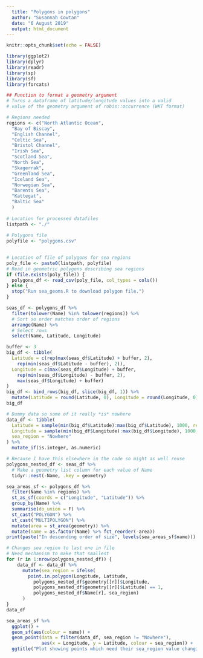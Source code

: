 ```yaml
---
  title: "Polygons in polygons"
  author: "Susannah Cowtan"
  date: "6 August 2019"
  output: html_document
---
```

  
```r
knitr::opts_chunk$set(echo = FALSE)
```
  
```r
library(ggplot2)
library(dplyr)
library(readr)
library(sp)
library(sf)
library(forcats)
```
  
  
```r
## Function to format a geometry argument 
# Turns a dataframe of latitude/longitude values into a valid
# value of the geometry argument of robis::occurrence (WKT format)
```

```r
# Regions needed
regions <- c("North Atlantic Ocean", 
  "Bay of Biscay", 
  "English Channel", 
  "Celtic Sea", 
  "Bristol Channel",
  "Irish Sea", 
  "Scotland Sea",
  "North Sea", 
  "Skagerrak",
  "Greenland Sea", 
  "Iceland Sea",
  "Norwegian Sea", 
  "Barents Sea",
  "Kattegat", 
  "Baltic Sea"
  )
  
# Location for processed datafiles
listpath <- "./"
  
# Polygons file
polyfile <- "polygons.csv"
  
```
  
```r
# Location of file of polygons for sea regions
poly_file <- paste0(listpath, polyfile)
# Read in geometric polygons describing sea regions
if (file.exists(poly_file)) {
  polygons_df <- read_csv(poly_file, col_types = cols())
} else {
  stop("Run sea_geoms.R to download polygon file.")
}
```
  
  
```r
seas_df <- polygons_df %>%
  filter(tolower(Name) %in% tolower(regions)) %>%
  # Sort so order matches order of regions
  arrange(Name) %>%
  # Select rows
  select(Name, Latitude, Longitude) 
```

```r
buffer <- 3
big_df <- tibble(
  Latitude = c(rep(max(seas_df$Latitude) + buffer, 2), 
    rep(min(seas_df$Latitude - buffer), 2)),
  Longitude = c(max(seas_df$Longitude) + buffer, 
    rep(min(seas_df$Longitude) - buffer, 2),
    max(seas_df$Longitude) + buffer)
)
big_df <- bind_rows(big_df, slice(big_df, 1)) %>%
  mutate(Latitude = round(Latitude, 0), Longitude = round(Longitude, 0))
big_df
```
  
```r
# Dummy data so some of it really *is* nowhere
data_df <- tibble(
  Latitude = sample(min(big_df$Latitude):max(big_df$Latitude), 1000, replace = T),
  Longitude = sample(min(big_df$Longitude):max(big_df$Longitude), 1000, replace = T),
  sea_region = "Nowhere"
) %>%
  mutate_if(is.integer, as.numeric)
```

```r
# Because I have this elsewhere in the code so might as well reuse
polygons_nested_df <- seas_df %>%
  # Make a geometry list column for each value of Name
  tidyr::nest(-Name, .key = geometry)
```


```r
sea_areas_sf <- polygons_df %>%
  filter(Name %in% regions) %>%
  st_as_sf(coords = c("Longitude", "Latitude")) %>%
  group_by(Name) %>%
  summarise(do_union = F) %>%
  st_cast("POLYGON") %>%
  st_cast("MULTIPOLYGON") %>%
  mutate(area = st_area(geometry)) %>% 
  mutate(name = as.factor(Name) %>% fct_reorder(-area)) 
print(paste("In descending order of size", levels(sea_areas_sf$name)))
```

```r
# Changes sea region to last one in file
# Need mechanism to make that smallest
for (r in 1:nrow(polygons_nested_df)) {
    data_df <- data_df %>%
      mutate(sea_region = ifelse(
        point.in.polygon(Longitude, Latitude, 
          polygons_nested_df$geometry[[r]]$Longitude, 
          polygons_nested_df$geometry[[r]]$Latitude) == 1,
          polygons_nested_df$Name[r], sea_region)
      )
}
data_df
```


```r
sea_areas_sf %>%
  ggplot() +
  geom_sf(aes(colour = name)) +
  geom_point(data = filter(data_df, sea_region != "Nowhere"), 
             aes(x = Longitude, y = Latitude, colour = sea_region)) +
  ggtitle("Plot showing points which need their sea_region value changing")
```


